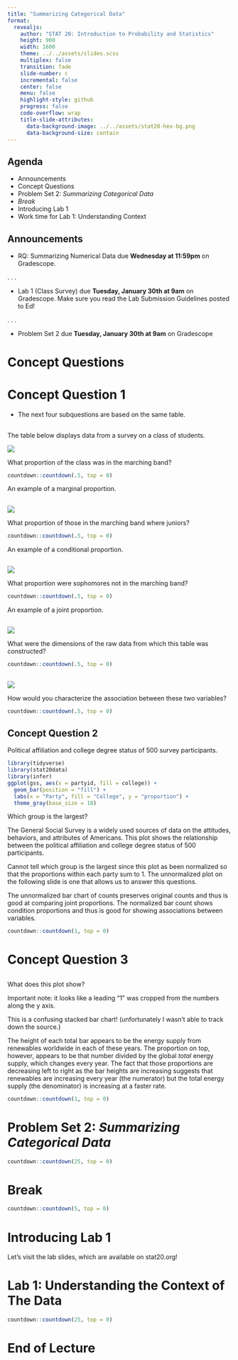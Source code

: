 ```yaml
---
title: "Summarizing Categorical Data"
format:
  revealjs:
    author: "STAT 20: Introduction to Probability and Statistics"
    height: 900
    width: 1600
    theme: ../../assets/slides.scss
    multiplex: false
    transition: fade
    slide-number: c
    incremental: false
    center: false
    menu: false
    highlight-style: github
    progress: false
    code-overflow: wrap
    title-slide-attributes:
      data-background-image: ../../assets/stat20-hex-bg.png
      data-background-size: contain
---
```


## Agenda

- Announcements
- Concept Questions
- Problem Set 2: *Summarizing Categorical Data*
- *Break*
- Introducing Lab 1
- Work time for Lab 1: Understanding Context

## Announcements

-   RQ: Summarizing Numerical Data due **Wednesday at 11:59pm** on Gradescope.

. . . 

-   Lab 1 (Class Survey) due **Tuesday, January 30th at 9am** on Gradescope.  Make sure you read the Lab Submission Guidelines posted to Ed! 

. . .

-   Problem Set 2 due **Tuesday, January 30th at 9am** on Gradescope

# Concept Questions

# Concept Question 1

-   The next four subquestions are based on the same table.

## 

The table below displays data from a survey on a class of students.

![](images/2x2-table.png)

:::poll
What proportion of the class was in the marching band?
:::

```r
countdown::countdown(.5, top = 0)
```


:::notes
An example of a marginal proportion.
:::

## 

![](images/2x2-table.png)

:::poll
What proportion of those in the marching band where juniors?
:::

```r
countdown::countdown(.5, top = 0)
```

:::notes
An example of a conditional proportion.
:::

## 

![](images/2x2-table.png)

:::poll
What proportion were sophomores not in the marching band?
:::

```r
countdown::countdown(.5, top = 0)
```

:::notes
An example of a joint proportion.
:::

## 

![](images/2x2-table.png)

:::poll
What were the dimensions of the raw data from which this table was constructed?
:::

```r
countdown::countdown(.5, top = 0)
```


## 

![](images/2x2-table.png)

:::poll
How would you characterize the association between these two variables?
:::

```r
countdown::countdown(.5, top = 0)
```


## Concept Question 2

Political affiliation and college degree status of 500 survey participants.

```r
library(tidyverse)
library(stat20data)
library(infer)
ggplot(gss, aes(x = partyid, fill = college)) +
  geom_bar(position = "fill") +
  labs(x = "Party", fill = "College", y = "proportion") +
  theme_gray(base_size = 18)
```


:::poll
Which group is the largest?
:::

:::notes
The General Social Survey is a widely used sources of data on the attitudes, behaviors, and attributes of Americans. This plot shows the relationship between the political affiliation and college degree status of 500 participants.

Cannot tell which group is the largest since this plot as been normalized so that the proportions within each party sum to 1. The unnormalized plot on the following slide is one that allows us to answer this questions.

The unnormalized bar chart of counts preserves original counts and thus is good at comparing joint proportions. The normalized bar count shows condition proportions and thus is good for showing associations between variables.
:::

```r
countdown::countdown(1, top = 0)
```


# Concept Question 3

## {background-image="images/world-energy-supply.jpeg" background-size="contain"}


:::{.poll .fragment .fade-in-then-out}
What does this plot show?
:::

:::notes
Important note: it looks like a leading "1" was cropped from the numbers along the y axis.

This is a confusing stacked bar chart! (unfortunately I wasn't able to track down the source.)

The height of each total bar appears to be the energy supply from renewables worldwide in each of these years. The proportion on top, however, appears to be that number divided by the global *total* energy supply, which changes every year. The fact that those proportions are decreasing left to right as the bar heights are increasing suggests that renewables are increasing every year (the numerator) but the total energy supply (the denominator) is increasing at a faster rate.
:::

```r
countdown::countdown(1, top = 0)
```


# Problem Set 2: *Summarizing Categorical Data*

```r
countdown::countdown(25, top = 0)
```

# Break

```r
countdown::countdown(5, top = 0)
```

# Introducing Lab 1

Let's visit the lab slides, which are available on stat20.org!

# Lab 1: Understanding the Context of The Data

```r
countdown::countdown(25, top = 0)
```

# End of Lecture

<!--
# Lab 1: Arbuthnot

```r
countdown::countdown(20)
```


## Your first plot

. . .

A template for a line plot:

\

```r
#| eval: FALSE
#| echo: TRUE
#| error: TRUE

ggplot(DATAFRAME, aes(x = XVARIABLE, y = YVARIABLE)) +
  geom_line()
```

\

Where:

- `DATAFRAME` is the name of your data frame
- `XVARIABLE` is the name of the variable of that data frame that you want on the x-axis
- `YVARIABLE` is the name of the variable of that data frmae that you want on the y-axis
-->

